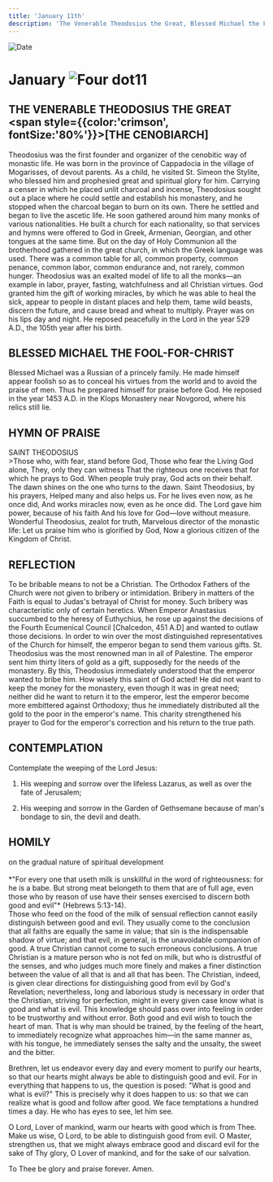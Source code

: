 ```yaml
---
title: 'January 11th'
description: 'The Venerable Theodosius the Great, Blessed Michael the Fool-for-Christ'
---
```


<RunningHead />
<Image src="/title-imprint.png" height={68} width={50} alt="Date" className="title-imprint"/>

# <div id="date">January <Image className="four-dot" src="/four-dot.png" height={15} width={15} alt="Four dot" />11</div>

## THE VENERABLE THEODOSIUS THE GREAT <br /><span style={{color:'crimson', fontSize:'80%'}}>[THE CENOBIARCH]</span>

Theodosius was the first founder and organizer of the cenobitic way of monastic life. He was born in the province of Cappadocia in the village of Mogarisses, of devout parents. As a child, he visited St. Simeon the Stylite, who blessed him and prophesied great and spiritual glory for him. Carrying a censer in which he placed unlit charcoal and incense, Theodosius sought out a place where he could settle and establish his monastery, and he stopped when the charcoal began to burn on its own. There he settled and began to live the ascetic life. He soon gathered around him many monks of various nationalities. He built a church for each nationality, so that services and hymns were offered to God in Greek, Armenian, Georgian, and other tongues at the same time. But on the day of Holy Communion all the brotherhood gathered in the great church, in which the Greek language was used. There was a common table for all, common property, common penance, common labor, common endurance and, not rarely, common hunger. Theodosius was an exalted model of life to all the monks—an example in labor, prayer, fasting, watchfulness and all Christian virtues. God granted him the gift of working miracles, by which he was able to heal the sick, appear to people in distant places and help them, tame wild beasts, discern the future, and cause bread and wheat to multiply. Prayer was on his lips day and night. He reposed peacefully in the Lord in the year 529 A.D., the 105th year after his birth.

## BLESSED MICHAEL THE FOOL-FOR-CHRIST

Blessed Michael was a Russian of a princely family. He made himself appear foolish so as to conceal his virtues from the world and to avoid the praise of men. Thus he prepared himself for praise before God. He reposed in the year 1453 A.D. in the Klops Monastery near Novgorod, where his relics still lie.


## HYMN OF PRAISE
<div style={{textAlign:'center', color:'crimson', fontWeight:'bold'}}>
SAINT THEODOSIUS
</div>
>Those who, with fear, stand before God,  
Those who fear the Living God alone,  
They, only they can witness  
That the righteous one receives that for which he prays to God.  
When people truly pray, God acts on their behalf.  
The dawn shines on the one who turns to the dawn.  
Saint Theodosius, by his prayers,  
Helped many and also helps us.  
For he lives even now, as he once did,  
And works miracles now, even as he once did.  
The Lord gave him power, because of his faith  
And his love for God—love without measure.  
Wonderful Theodosius, zealot for truth,  
Marvelous director of the monastic life:  
Let us praise him who is glorified by God,  
Now a glorious citizen of the Kingdom of Christ.  


## REFLECTION

To be bribable means to not be a Christian. The Orthodox Fathers of the Church were not given to bribery or intimidation. Bribery in matters of the Faith is equal to Judas's betrayal of Christ for money. Such bribery was characteristic only of certain heretics. When Emperor Anastasius succumbed to the heresy of Euthychius, he rose up against the decisions of the Fourth Ecumenical Council [Chalcedon, 451 A.D] and wanted to outlaw those decisions. In order to win over the most distinguished representatives of the Church for himself, the emperor began to send them various gifts. St. Theodosius was the most renowned man in all of Palestine. The emperor sent him thirty liters of gold as a gift, supposedly for the needs of the monastery. By this, Theodosius immediately understood that the emperor wanted to bribe him. How wisely this saint of God acted! He did not want to keep the money for the monastery, even though it was in great need; neither did he want to return it to the emperor, lest the emperor become more embittered against Orthodoxy; thus he immediately distributed all the gold to the poor in the emperor's name. This charity strengthened his prayer to God for the emperor's correction and his return to the true path.



## CONTEMPLATION

Contemplate the weeping of the Lord Jesus:

1. His weeping and sorrow over the lifeless Lazarus, as well as over the fate of Jerusalem;

2. His weeping and sorrow in the Garden of Gethsemane because of man's bondage to sin, the devil and death.



## HOMILY
<div style={{textAlign:'center', color:'crimson', fontWeight:'bold'}}>
on the gradual nature of spiritual development
</div><br /><div style={{textAlign:'right'}}>
*"For every one that useth milk is unskillful in the word of righteousness: for he is a babe. But strong meat belongeth to them that are of full age, even those who by reason of use have their senses exercised to discern both good and evil"* (Hebrews 5:13-14).
</div>
Those who feed on the food of the milk of sensual reflection cannot easily distinguish between good and evil. They usually come to the conclusion that all faiths are equally the same in value; that sin is the indispensable shadow of virtue; and that evil, in general, is the unavoidable companion of good. A true Christian cannot come to such erroneous conclusions. A true Christian is a mature person who is not fed on milk, but who is distrustful of the senses, and who judges much more finely and makes a finer distinction between the value of all that is and all that has been. The Christian, indeed, is given clear directions for distinguishing good from evil by God's Revelation; nevertheless, long and laborious study is necessary in order that the Christian, striving for perfection, might in every given case know what is good and what is evil. This knowledge should pass over into feeling in order to be trustworthy and without error. Both good and evil wish to touch the heart of man. That is why man should be trained, by the feeling of the heart, to immediately recognize what approaches him—in the same manner as, with his tongue, he immediately senses the salty and the unsalty, the sweet and the bitter.

Brethren, let us endeavor every day and every moment to purify our hearts, so that our hearts might always be able to distinguish good and evil. For in everything that happens to us, the question is posed: "What is good and what is evil?" This is precisely why it does happen to us: so that we can realize what is good and follow after good. We face temptations a hundred times a day. He who has eyes to see, let him see.

O Lord, Lover of mankind, warm our hearts with good which is from Thee. Make us wise, O Lord, to be able to distinguish good from evil. O Master, strengthen us, that we might always embrace good and discard evil for the sake of Thy glory, O Lover of mankind, and for the sake of our salvation.

To Thee be glory and praise forever. Amen.